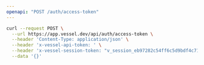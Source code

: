 ```yaml
---
openapi: "POST /auth/access-token"
---
```


<RequestExample>

```bash Request
curl --request POST \
  --url https://app.vessel.dev/api/auth/access-token \
  --header 'Content-Type: application/json' \
  --header 'x-vessel-api-token: ' \
  --header 'x-vessel-session-token: "v_session_eb97282c54ff6c5d9bdf4c716a01d6950c02d361183088769acbe302f94caf52"' \
  --data '{}'
```

</RequestExample>
